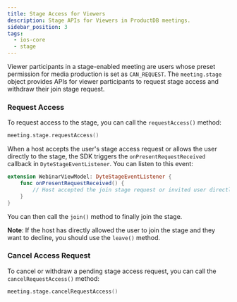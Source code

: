 ```yaml
---
title: Stage Access for Viewers
description: Stage APIs for Viewers in ProductDB meetings.
sidebar_position: 3
tags:
  - ios-core
  - stage
---
```


Viewer participants in a stage-enabled meeting are users whose preset permission for media production is set as `CAN_REQUEST`.
The `meeting.stage` object provides APIs for viewer participants to request stage access and withdraw their join stage request.

### Request Access

To request access to the stage, you can call the `requestAccess()` method:

```swift
meeting.stage.requestAccess()
```

When a host accepts the user's stage access request or allows the user directly to the stage, the SDK triggers the
`onPresentRequestReceived` callback in `DyteStageEventListener`. You can listen to this event:

```swift
extension WebinarViewModel: DyteStageEventListener {
    func onPresentRequestReceived() {
        // Host accepted the join stage request or invited user directly to stage
    }
}
```

You can then call the `join()` method to finally join the stage.

**Note**: If the host has directly allowed the user to join the stage and they want to decline, you should use the `leave()` method.

### Cancel Access Request

To cancel or withdraw a pending stage access request, you can call the `cancelRequestAccess()` method:

```swift
meeting.stage.cancelRequestAccess()
```
